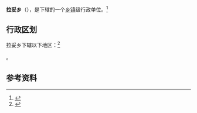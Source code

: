 {{中国乡级行政区|54/21/23/207/000}}

'''拉妥乡'''（{{bo|z=ལྷ་ཐོ་}}），是{{PRC admin/fullname|54/21/23/207/000|3}}下辖的一个[[乡镇|乡镇]]级行政单位。<ref>{{PRC admin/ref sgc|{{PRC admin/parent|54/21/23/207/000}}}}</ref>

== 行政区划 ==

拉妥乡下辖以下地区：<ref>{{PRC admin/ref sgc|54/21/23/207/000}}</ref>

{{PRC admin/children|54/21/23/207/000}}。

== 参考资料 ==

{{reflist}}

{{行政区划小作品}}
{{PRC admin/navcat|54/21/23/207/000}}